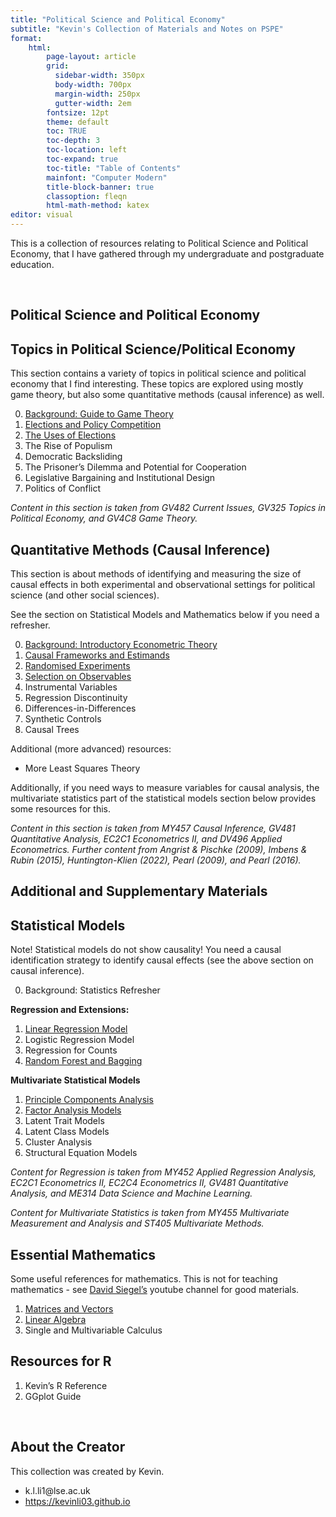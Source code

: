 ```yaml
---
title: "Political Science and Political Economy"
subtitle: "Kevin's Collection of Materials and Notes on PSPE"
format:
    html:
        page-layout: article
        grid:
          sidebar-width: 350px
          body-width: 700px
          margin-width: 250px
          gutter-width: 2em
        fontsize: 12pt
        theme: default
        toc: TRUE
        toc-depth: 3
        toc-location: left
        toc-expand: true
        toc-title: "Table of Contents"
        mainfont: "Computer Modern"
        title-block-banner: true
        classoption: fleqn
        html-math-method: katex
editor: visual
---
```


This is a collection of resources relating to Political Science and Political Economy, that I have gathered through my undergraduate and postgraduate education.

<br />

## Political Science and Political Economy

::: {.callout-tip collapse="true" appearance="simple" icon="false"}
# Topics in Political Science/Political Economy

This section contains a variety of topics in political science and political economy that I find interesting. These topics are explored using mostly game theory, but also some quantitative methods (causal inference) as well.

0.  [Background: Guide to Game Theory](https://politicalscience.github.io/topics/0.html)
1.  [Elections and Policy Competition](https://politicalscience.github.io/topics/1.html)
2.  [The Uses of Elections](https://politicalscience.github.io/topics/2.html)
3.  The Rise of Populism
4.  Democratic Backsliding
5.  The Prisoner's Dilemma and Potential for Cooperation
6.  Legislative Bargaining and Institutional Design
7.  Politics of Conflict

*Content in this section is taken from GV482 Current Issues, GV325 Topics in Political Economy, and GV4C8 Game Theory.*
:::

::: {.callout-tip collapse="true" appearance="simple" icon="false"}
# Quantitative Methods (Causal Inference)

This section is about methods of identifying and measuring the size of causal effects in both experimental and observational settings for political science (and other social sciences).

See the section on Statistical Models and Mathematics below if you need a refresher.

0.  [Background: Introductory Econometric Theory](https://politicalscience.github.io/causal/0.html)
1.  [Causal Frameworks and Estimands](https://politicalscience.github.io/causal/1.html)
2.  [Randomised Experiments](https://politicalscience.github.io/causal/2.html)
3.  [Selection on Observables](https://politicalscience.github.io/causal/3.html)
4.  Instrumental Variables
5.  Regression Discontinuity
6.  Differences-in-Differences
7.  Synthetic Controls
8.  Causal Trees

Additional (more advanced) resources:

-   More Least Squares Theory

Additionally, if you need ways to measure variables for causal analysis, the multivariate statistics part of the statistical models section below provides some resources for this.

*Content in this section is taken from MY457 Causal Inference, GV481 Quantitative Analysis, EC2C1 Econometrics II, and DV496 Applied Econometrics. Further content from Angrist & Pischke (2009), Imbens & Rubin (2015), Huntington-Klien (2022), Pearl (2009), and Pearl (2016).*
:::

## Additional and Supplementary Materials

::: {.callout-note collapse="true" appearance="simple" icon="false"}
## Statistical Models

Note! Statistical models do not show causality! You need a causal identification strategy to identify causal effects (see the above section on causal inference).

0.  Background: Statistics Refresher

**Regression and Extensions:**

1.  [Linear Regression Model](https://politicalscience.github.io/regression/1.html)
2.  Logistic Regression Model
3.  Regression for Counts
4.  [Random Forest and Bagging](https://politicalscience.github.io/regression/4.html)

**Multivariate Statistical Models**

1.  [Principle Components Analysis](https://politicalscience.github.io/multivariate/1.html)
2.  [Factor Analysis Models](https://politicalscience.github.io/multivariate/2.html)
3.  Latent Trait Models
4.  Latent Class Models
5.  Cluster Analysis
6.  Structural Equation Models

*Content for Regression is taken from MY452 Applied Regression Analysis, EC2C1 Econometrics II, EC2C4 Econometrics II, GV481 Quantitative Analysis, and ME314 Data Science and Machine Learning.*

*Content for Multivariate Statistics is taken from MY455 Multivariate Measurement and Analysis and ST405 Multivariate Methods.*
:::

::: {.callout-note collapse="true" appearance="simple" icon="false"}
## Essential Mathematics

Some useful references for mathematics. This is not for teaching mathematics - see [David Siegel's](https://www.youtube.com/@DaveASiegel/playlists) youtube channel for good materials.

1.  [Matrices and Vectors](https://politicalscience.github.io/maths/1.html)
2.  [Linear Algebra](https://politicalscience.github.io/maths/2.html)
3.  Single and Multivariable Calculus
:::

::: {.callout-note collapse="true" appearance="simple" icon="false"}
## Resources for R

1.  Kevin's R Reference
2.  GGplot Guide
:::

<br />

## About the Creator

This collection was created by Kevin.

-   k.l.li1\@lse.ac.uk
-   <https://kevinli03.github.io>
